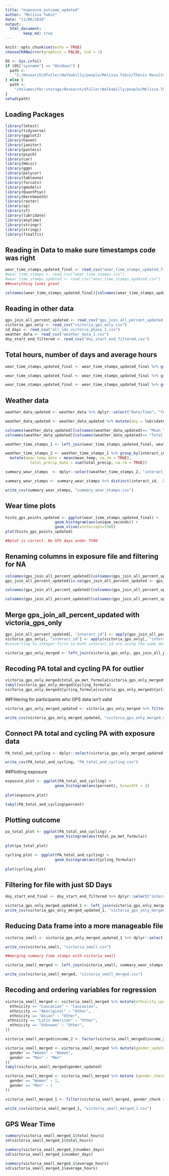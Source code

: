 ```yaml
---
title: "exposure_outcome_updated"
author: "Melissa Tobin"
date: "11/06/2019"
output:   
  html_document:
        keep_md: true
---
```


```r
knitr::opts_chunk$set(echo = TRUE)
chooseCRANmirror(graphics = FALSE, ind = 1)

OS <- Sys.info()
if (OS["sysname"] == "Windows") {
  path <-
    "Z:/Research/dfuller/Walkabilly/people/Melissa Tobin/Thesis Results/INTERACT thesis Analysis"
} else {
  path <-
    "/Volumes/hkr-storage/Research/dfuller/Walkabilly/people/Melissa Tobin/Thesis Results/INTERACT thesis Analysis"
}
setwd(path)
```

## Loading Packages
```r
library(lmtest)
library(tidyverse)
library(ggplot2)
library(haven)
library(janitor)
library(pastecs)
library(psych)
library(car)
library(Hmisc)
library(ggm)
library(polycor)
library(tableone)
library(forcats)
library(gmodels)
library(QuantPsyc)
library(KernSmooth)
library(raster)
library(sp)
library(sf)
library(lubridate)
library(anytime)
library(stringr)
library(stringi)
library(finalfit)
```

## Reading in Data to make sure timestamps code was right
```r
wear_time_stamps_updated_final <- read_csv("wear_time_stamps_updated_final.csv")
#wear_time_stamps <- read_csv("wear_time_stamps.csv")
#wear_time_stamps_updated <- read_csv("wear_time_stamps_updated.csv")
##everything looks great

colnames(wear_time_stamps_updated_final)[colnames(wear_time_stamps_updated_final)== "interact_id.y"] <- "interact_id"
```

## Reading in other data
```r
gps_join_all_percent_updated <- read_csv("gps_join_all_percent_updated.csv")
victoria_gps_only <- read_csv("victoria_gps_only.csv")
sd_days <- read_csv("all_sds_victoria_phase_1.csv")
weather_data <- read_csv("weather_data_1.csv")
doy_start_end_filtered <- read_csv("doy_start_end_filtered.csv")
```


## Total hours, number of days and average hours 
```r
wear_time_stamps_updated_final <- wear_time_stamps_updated_final %>% group_by(interact_id) %>% mutate(total_hours = sum(unique_hours))

wear_time_stamps_updated_final <- wear_time_stamps_updated_final %>% group_by(interact_id) %>% mutate(number_days = sum(unique_days))

wear_time_stamps_updated_final <- wear_time_stamps_updated_final %>% group_by(interact_id) %>% mutate(average_hours = total_hours/number_days)
```

## Weather data
```r
weather_data_updated <- weather_data %>% dplyr::select("Date/Time", "Year", "Month", "Day", "Mean Temp", "Total Precip (mm)")

weather_data_updated <- weather_data_updated %>% mutate(doy = lubridate::yday(`Date/Time`))

colnames(weather_data_updated)[colnames(weather_data_updated)== "Mean Temp"] <- "mean_temp"
colnames(weather_data_updated)[colnames(weather_data_updated)== "Total Precip (mm)"] <- "total_precip"

weather_time_stamps_1 <- left_join(wear_time_stamps_updated_final, weather_data_updated, by = "doy")

weather_time_stamps_2 <- weather_time_stamps_1 %>% group_by(interact_id) %>%
  mutate(mean_temp_date = mean(mean_temp, na.rm = TRUE),
           total_precip_date = sum(total_precip, na.rm = TRUE))

summary_wear_stamps  <- dplyr::select(weather_time_stamps_2, "interact_id", "total_hours", "number_days", "average_hours", "mean_temp_date", "total_precip_date") #creating a new data frame with just this info. Includes wear stamps and weather data

summary_wear_stamps <- summary_wear_stamps %>% distinct(interact_id, .keep_all = TRUE) #removes duplicates

write_csv(summary_wear_stamps, "summary_wear_stamps.csv")
```

## Wear time plots 
```r
histo_gps_points_updated <- ggplot(wear_time_stamps_updated_final) + 
                      geom_histogram(aes(unique_seconds)) + 
                      geom_vline(xintercept=7500)
plot(histo_gps_points_updated)

##plot is correct. No GPS days under 7500
```


## Renaming columns in exposure file and filtering for NA
```r
colnames(gps_join_all_percent_updated)[colnames(gps_join_all_percent_updated)== "interact_id.y"] <- "interact_id" #changing to interact_id to help make joining easier later
gps_join_all_percent_updated[is.na(gps_join_all_percent_updated <- gps_join_all_percent_updated)] <- 0 #converted NA's to zero to make merging easier. 

colnames(gps_join_all_percent_updated)[colnames(gps_join_all_percent_updated)== "n.x"] <- "total_points" 

colnames(gps_join_all_percent_updated)[colnames(gps_join_all_percent_updated)== "n.y"] <- "exposure_points" 
```

## Merge gps_join_all_percent_updated with victoria_gps_only 
```r
gps_join_all_percent_updated[, "interact_id"] <- apply(gps_join_all_percent_updated[, "interact_id"], 1, function(x) as.integer(x))
victoria_gps_only[, "interact_id"] <- apply(victoria_gps_only[, "interact_id"], 1, function(x) as.integer(x))
#converting to integar first so both interact_id are using the same data format

victoria_gps_only_merged <- left_join(victoria_gps_only, gps_join_all_percent_updated, by = "interact_id") #successfully merged 
```

## Recoding PA total and cycling PA for outlier 
```r
victoria_gps_only_merged$total_pa_met_formula[victoria_gps_only_merged$total_pa_met_formula == 29622.0] <- 22309
tabyl(victoria_gps_only_merged$Cycling_formula)
victoria_gps_only_merged$Cycling_formula[victoria_gps_only_merged$Cycling_formula == 10080] <- 7561
```

##Filtering for participants who GPS data isn't valid
```r
victoria_gps_only_merged_updated <- victoria_gps_only_merged %>% filter(total_points >= 0)

write_csv(victoria_gps_only_merged_updated, "victoria_gps_only_merged_updated.csv")
```

## Connect PA total and cycling PA with exposure data
```r
PA_total_and_cycling <- dplyr::select(victoria_gps_only_merged_updated, "interact_id", "Cycling_formula", "total_pa_met_formula", "proportion_PA", "total_points", "exposure_points", "amount", "percent")

write_csv(PA_total_and_cycling, "PA_total_and_cycling.csv")
```

##Plotting exposure 
```r
exposure_plot <- ggplot(PA_total_and_cycling) + 
                      geom_histogram(aes(percent), binwidth = 2)
                
plot(exposure_plot)

tabyl(PA_total_and_cycling$percent)
```

## Plotting outcome 
```r
pa_total_plot <- ggplot(PA_total_and_cycling) + 
                      geom_histogram(aes(total_pa_met_formula))
                
plot(pa_total_plot)

cycling_plot <- ggplot(PA_total_and_cycling) + 
                      geom_histogram(aes(Cycling_formula))
                
plot(cycling_plot)
```

## Filtering for file with just SD Days 
```r
doy_start_end_final <- doy_start_end_filtered %>% dplyr::select("interact_id", "gps_id", "doy_start", "doy_end")

victoria_gps_only_merged_updated_1 <- left_join(victoria_gps_only_merged_updated, doy_start_end_final, by = "interact_id")
write_csv(victoria_gps_only_merged_updated_1, "victoria_gps_only_merged_updated_1.csv")
```

## Reducing Data frame into a more manageable file
```r
victoria_small <- victoria_gps_only_merged_updated_1 %>% dplyr::select("interact_id", "sensedoc_ID", "ethica_ID", "gps_id.x", "residence_cp", "age_calculated", "age_categories", "gender", "health_status", "marital", "income_1", "income_2", "income_satisfy", "ethnicity", "born_canada", "children_1", "car_access", "transp_bikes_adults", "bike_safety",  "bike_freq_a", "bike_freq_b", "bike_freq_c", "bike_freq_d", "path_comf", "residential_street_comf", "res_street_traffic_calming_comf", "major_street_no_bike_lane", "major_street_bike_lane", "major_street_separated_bike_lane", "aaa_familiarity_1", "aaa_idea_1", "aaa_bike_more_1", "Cycling_formula", "total_pa_met_formula", "proportion_PA", "total_points", "exposure_points", "amount", "percent", "doy_start", "doy_end")

write_csv(victoria_small, "victoria_small.csv")

##merging summary time stamps with victoria small

victoria_small_merged <- left_join(victoria_small, summary_wear_stamps, by = "interact_id")

write_csv(victoria_small_merged, "victoria_small_merged.csv")
```

## Recoding and ordering variables for regression 
```r
victoria_small_merged <- victoria_small_merged %>% mutate(ethnicity_updated = case_when(
  ethnicity == "Caucasian" ~ "Caucasian",
  ethnicity == "Aboriginal" ~ "Other",
  ethnicity == "Asian" ~ "Other",
 ethnicity == "Latin American" ~ "Other",
  ethnicity == "Unknown" ~ "Other",
))

victoria_small_merged$income_2 <- factor(victoria_small_merged$income_2, c("$49,000 or less", "$50,000 to $99,999", "$100,000 to $149,999", "$150,000 or more", "I don't know/Prefer not to answer")) 

victoria_small_merged <- victoria_small_merged %>% mutate(gender_updated = case_when(
  gender == "Women" ~ "Women",
  gender == "Men" ~ "Men"
)) 
tabyl(victoria_small_merged$gender_updated)

victoria_small_merged <- victoria_small_merged %>% mutate (gender_check = case_when(
  gender == "Women" ~ 1,
  gender == "Men" ~ 1
))

victoria_small_merged_1 <- filter(victoria_small_merged, gender_check == 1) 

write_csv(victoria_small_merged_1, "victoria_small_merged_1.csv")
```

## GPS Wear Time 
```r
summary(victoria_small_merged_1$total_hours)
sd(victoria_small_merged_1$total_hours)

summary(victoria_small_merged_1$number_days)
sd(victoria_small_merged_1$number_days)

summary(victoria_small_merged_1$average_hours)
sd(victoria_small_merged_1$average_hours)
```

